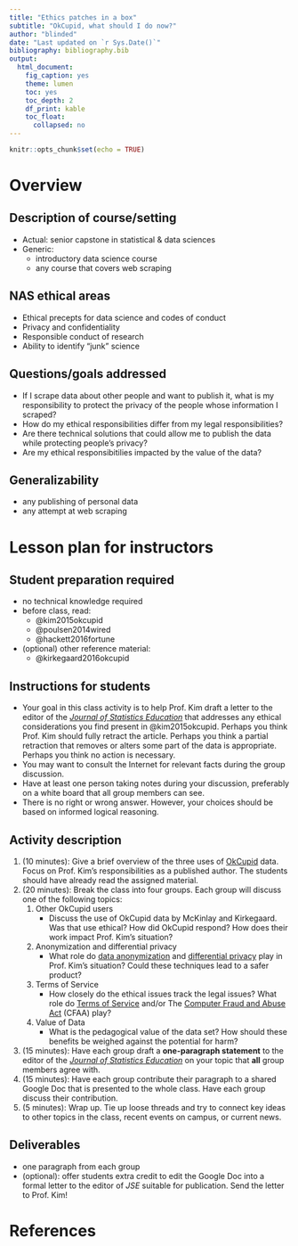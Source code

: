 ```yaml
---
title: "Ethics patches in a box"
subtitle: "OkCupid, what should I do now?"
author: "blinded"
date: "Last updated on `r Sys.Date()`"
bibliography: bibliography.bib
output:
  html_document:
    fig_caption: yes
    theme: lumen
    toc: yes
    toc_depth: 2
    df_print: kable
    toc_float:
      collapsed: no
---
```


```r
knitr::opts_chunk$set(echo = TRUE)
```

# Overview

## Description of course/setting

- Actual: senior capstone in statistical & data sciences
- Generic:
    - introductory data science course
    - any course that covers web scraping

## NAS ethical areas

- Ethical precepts for data science and codes of conduct
- Privacy and confidentiality
- Responsible conduct of research
- Ability to identify “junk” science

## Questions/goals addressed

- If I scrape data about other people and want to publish it, what is my responsibility to protect the privacy of the people whose information I scraped? 
- How do my ethical responsibilities differ from my legal responsibilities? 
- Are there technical solutions that could allow me to publish the data while protecting people's privacy? 
- Are my ethical responsibitilies impacted by the value of the data? 


## Generalizability

- any publishing of personal data
- any attempt at web scraping

# Lesson plan for instructors


## Student preparation required

- no technical knowledge required
- before class, read:
    - @kim2015okcupid
    - @poulsen2014wired
    - @hackett2016fortune
- (optional) other reference material:
    - @kirkegaard2016okcupid

## Instructions for students

- Your goal in this class activity is to help Prof. Kim draft a letter to the editor of the [*Journal of Statistics Education*](https://en.wikipedia.org/wiki/Journal_of_Statistics_Education) that addresses any ethical considerations you find present in @kim2015okcupid. Perhaps you think Prof. Kim should fully retract the article. Perhaps you think a partial retraction that removes or alters some part of the data is appropriate. Perhaps you think no action is necessary. 
- You may want to consult the Internet for relevant facts during the group discussion. 
- Have at least one person taking notes during your discussion, preferably on a white board that all group members can see. 
- There is no right or wrong answer. However, your choices should be based on informed logical reasoning. 



## Activity description

#. (10 minutes): Give a brief overview of the three uses of [OkCupid](https://en.wikipedia.org/wiki/OkCupid) data. Focus on Prof. Kim's responsibilities as a published author. The students should have already read the assigned material. 
#. (20 minutes): Break the class into four groups. Each group will discuss one of the following topics:
    #. Other OkCupid users
        - Discuss the use of OkCupid data by McKinlay and Kirkegaard. Was that use ethical? How did OkCupid respond? How does their work impact Prof. Kim's situation?
    #. Anonymization and differential privacy
        - What role do [data anonymization](https://en.wikipedia.org/wiki/Data_anonymization) and [differential privacy](https://en.wikipedia.org/wiki/Differential_privacy) play in Prof. Kim's situation? Could these techniques lead to a safer product? 
    #. Terms of Service
        - How closely do the ethical issues track the legal issues? What role do [Terms of Service](https://en.wikipedia.org/wiki/Terms_of_service) and/or The [Computer Fraud and Abuse Act](https://en.wikipedia.org/wiki/Computer_Fraud_and_Abuse_Act) (CFAA) play? 
    #. Value of Data
        - What is the pedagogical value of the data set? How should these benefits be weighed against the potential for harm? 
#. (15 minutes): Have each group draft a **one-paragraph statement** to the editor of the [*Journal of Statistics Education*](https://en.wikipedia.org/wiki/Journal_of_Statistics_Education) on your topic that **all** group members agree with. 
#. (15 minutes): Have each group contribute their paragraph to a shared Google Doc that is presented to the whole class. Have each group discuss their contribution. 
#. (5 minutes): Wrap up. Tie up loose threads and try to connect key ideas to other topics in the class, recent events on campus, or current news. 



## Deliverables

- one paragraph from each group
- (optional): offer students extra credit to edit the Google Doc into a formal letter to the editor of *JSE* suitable for publication. Send the letter to Prof. Kim!


# References